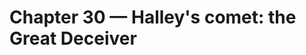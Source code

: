 Chapter 30 — Halley's comet: the Great Deceiver
==================================================================

